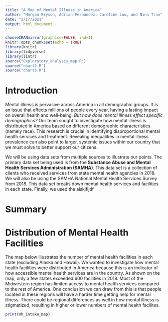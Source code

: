 ```yaml
---
title: "A Map of Mental Illness in America"
author: "Morgan Bryson, Adrian Fernandez, Caroline Low, and Nina Tran"
date: "2/17/2021"
output: html_document
---
```

```r
chooseCRANmirror(graphics=FALSE, ind=1)
knitr::opts_chunk$set(echo = TRUE)
library(knitr)
library(tidyverse)
library(lintr)
source("Exploratory_analysis_map.R")
source("chart2.R")
source("chart3.R")
```


# Introduction

Mental illness is pervasive across America in all demographic groups. It is an issue that effects millions of people every year, having a lasting impact on overall health and well-being. _But how does mental illness effect specific demographics?_ Our team sought to investigate how mental illness is distributed in America based on different demographic characteristics (namely race). This research is crucial in identifying disproportional mental health services and treatment. Revealing inequalities in mental illness prevalence can also point to larger, systemic issues within our country that we must solve to better support our citizens.

We will be using data sets from multiple sources to illustrate our points. The primary data set being used is from the **Substance Abuse and Mental Health Services Administration (SAMHA)**. This data set is a collection of clients who received services from state mental health agencies in 2018. We will also be using the SAMHA National Mental Health Services Survey from 2018. This data set breaks down mental health services and facilities in each state. Finally, we used the alskjfljdf

# Summary

# Distribution of Mental Health Facilities

The map below illustrates the number of mental health facilities in each state (excluding Alaska and Hawaii). We wanted to investigate how mental health facilities were distributed in America because this is an indicator of how accessible mental health services are in the country. As shown on the map, only a few states exceeded 600 facilities in 2018. Most of the Midwestern region has limited access to mental health services compared to the rest of America. One conclusion we can draw from this is that people located in these regions will have a harder time getting help for mental illness. There could be regional differences as well in how mental illness is stigmatized, resulting in higher or lower numbers of mental health facilites.

```r
print(mh_intake_map)
```





